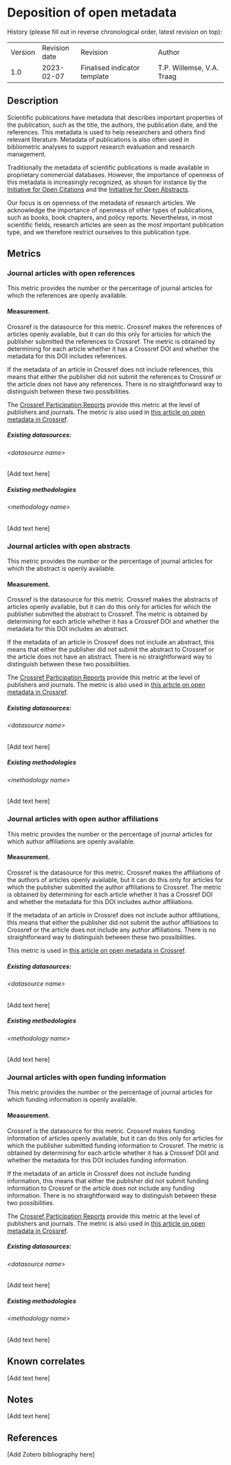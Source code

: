 # Deposition of open metadata {#deposition-of-open-metadata .unnumbered}

History (please fill out in reverse chronological order, latest revision on top):

|         |               |                              |                           |
|---------|---------------|------------------------------|---------------------------|
| Version | Revision date | Revision                     | Author                    |
| 1.0     | 2023-02-07    | Finalised indicator template | T.P. Willemse, V.A. Traag |

## Description

Scientific publications have metadata that describes important properties of the publication, such as the title, the authors, the publication date, and the references. This metadata is used to help researchers and others find relevant literature. Metadata of publications is also often used in bibliometric analyses to support research evaluation and research management.

Traditionally the metadata of scientific publications is made available in proprietary commercial databases. However, the importance of openness of this metadata is increasingly recognized, as shown for instance by the [Initiative for Open Citations](https://i4oc.org/) and the [Initiative for Open Abstracts](https://i4oa.org/).

Our focus is on openness of the metadata of research articles. We acknowledge the importance of openness of other types of publications, such as books, book chapters, and policy reports. Nevertheless, in most scientific fields, research articles are seen as the most important publication type, and we therefore restrict ourselves to this publication type.

## Metrics

### Journal articles with open references

This metric provides the number or the percentage of journal articles for which the references are openly available.

#### Measurement.

Crossref is the datasource for this metric. Crossref makes the references of articles openly available, but it can do this only for articles for which the publisher submitted the references to Crossref. The metric is obtained by determining for each article whether it has a Crossref DOI and whether the metadata for this DOI includes references.

If the metadata of an article in Crossref does not include references, this means that either the publisher did not submit the references to Crossref or the article does not have any references. There is no straightforward way to distinguish between these two possibilities.

The [Crossref Participation Reports](https://www.crossref.org/members/prep/) provide this metric at the level of publishers and journals. The metric is also used in [this article on open metadata in Crossref](https://doi.org/10.31222/osf.io/smxe5).

##### Existing datasources:

###### &lt;datasource name&gt;

\[Add text here\]

##### Existing methodologies

###### &lt;methodology name&gt;

\[Add text here\]

### Journal articles with open abstracts

This metric provides the number or the percentage of journal articles for which the abstract is openly available.

#### Measurement.

Crossref is the datasource for this metric. Crossref makes the abstracts of articles openly available, but it can do this only for articles for which the publisher submitted the abstract to Crossref. The metric is obtained by determining for each article whether it has a Crossref DOI and whether the metadata for this DOI includes an abstract.

If the metadata of an article in Crossref does not include an abstract, this means that either the publisher did not submit the abstract to Crossref or the article does not have an abstract. There is no straightforward way to distinguish between these two possibilities.

The [Crossref Participation Reports](https://www.crossref.org/members/prep/) provide this metric at the level of publishers and journals. The metric is also used in [this article on open metadata in Crossref](https://doi.org/10.31222/osf.io/smxe5).

##### Existing datasources:

###### &lt;datasource name&gt;

\[Add text here\]

##### Existing methodologies

###### &lt;methodology name&gt;

\[Add text here\]

### Journal articles with open author affiliations

This metric provides the number or the percentage of journal articles for which author affiliations are openly available.

#### Measurement.

Crossref is the datasource for this metric. Crossref makes the affiliations of the authors of articles openly available, but it can do this only for articles for which the publisher submitted the author affiliations to Crossref. The metric is obtained by determining for each article whether it has a Crossref DOI and whether the metadata for this DOI includes author affiliations.

If the metadata of an article in Crossref does not include author affiliations, this means that either the publisher did not submit the author affiliations to Crossref or the article does not include any author affiliations. There is no straightforward way to distinguish between these two possibilities.

This metric is used in [this article on open metadata in Crossref](https://doi.org/10.31222/osf.io/smxe5).

##### Existing datasources:

###### &lt;datasource name&gt;

\[Add text here\]

##### Existing methodologies

###### &lt;methodology name&gt;

\[Add text here\]

### Journal articles with open funding information

This metric provides the number or the percentage of journal articles for which funding information is openly available.

#### Measurement.

Crossref is the datasource for this metric. Crossref makes funding information of articles openly available, but it can do this only for articles for which the publisher submitted funding information to Crossref. The metric is obtained by determining for each article whether it has a Crossref DOI and whether the metadata for this DOI includes funding information.

If the metadata of an article in Crossref does not include funding information, this means that either the publisher did not submit funding information to Crossref or the article does not include any funding information. There is no straightforward way to distinguish between these two possibilities.

The [Crossref Participation Reports](https://www.crossref.org/members/prep/) provide this metric at the level of publishers and journals. The metric is also used in [this article on open metadata in Crossref](https://doi.org/10.31222/osf.io/smxe5).

##### Existing datasources:

###### &lt;datasource name&gt;

\[Add text here\]

##### Existing methodologies

###### &lt;methodology name&gt;

\[Add text here\]

## Known correlates

\[Add text here\]

## Notes

\[Add text here\]

## References

\[Add Zotero bibliography here\]
